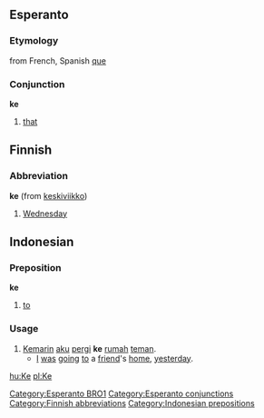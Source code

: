 ==Esperanto==
===Etymology===
from French, Spanish [[que]]
===Conjunction===
'''ke'''

#[[that]]
[[Category:Esperanto BRO1]]

==Finnish==

===Abbreviation===
'''ke''' (from [[keskiviikko]])

#[[Wednesday]]

==Indonesian==

===Preposition===
'''ke'''

#[[to]]

===Usage===
#[[kemarin|Kemarin]] [[aku]] [[pergi]] '''ke''' [[rumah]] [[teman]].
#*[[I]] [[be|was]] [[go]]ing [[to]] a [[friend]]'s [[home]], [[yesterday]].

[[Category:Esperanto conjunctions]]
[[Category:Finnish abbreviations]]
[[Category:Indonesian prepositions]]

[[hu:Ke]]
[[pl:Ke]]